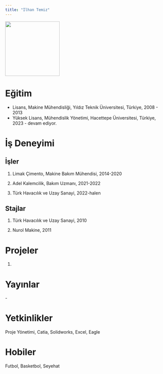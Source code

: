 ```yaml
---
title: "İlhan Temiz"
---
```


![](images/145441-4 bio-01.jpg){fig-align="center" width="175"}

# Eğitim

-   Lisans, Makine Mühendisliği, Yıldız Teknik Üniversitesi, Türkiye, 2008 - 2013
-   Yüksek Lisans, Mühendislik Yönetimi, Hacettepe Üniversitesi, Türkiye, 2023 - devam ediyor.

# İş Deneyimi

## İşler

1.  Limak Çimento, Makine Bakım Mühendisi, 2014-2020

2.  Adel Kalemcilik, Bakım Uzmanı, 2021-2022

3.  Türk Havacılık ve Uzay Sanayi, 2022-halen

## Stajlar

1.  Türk Havacılık ve Uzay Sanayi, 2010

2.  Nurol Makine, 2011

# Projeler

1.  

# Yayınlar

\-

# Yetkinlikler

Proje Yönetimi, Catia, Solidworks, Excel, Eagle

# **Hobiler**

Futbol, Basketbol, Seyehat
